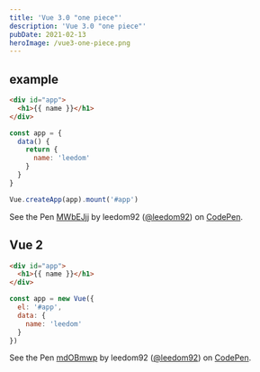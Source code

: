 ```yaml
---
title: 'Vue 3.0 "one piece"'
description: 'Vue 3.0 "one piece"'
pubDate: 2021-02-13
heroImage: /vue3-one-piece.png
---
```


## example

```html
<div id="app">
  <h1>{{ name }}</h1>
</div>
```

```js
const app = {
  data() {
    return {
      name: 'leedom'
    }
  }
}

Vue.createApp(app).mount('#app')
```

<p class='codepen' data-height='300' data-theme-id='dark' data-preview='true' data-default-tab='result' data-lazy='true' data-editable='true' data-slug-hash='MWbEJjj'>
  <span>See the Pen <a href='https://codepen.io/leedom92/pen/MWbEJjj'>
  MWbEJjj</a> by leedom92 (<a href='https://codepen.io/leedom92'>@leedom92</a>)
  on <a href='https://codepen.io'>CodePen</a>.</span>
</p>
<script async src='https://static.codepen.io/assets/embed/ei.js'></script>

## Vue 2

```html
<div id="app">
  <h1>{{ name }}</h1>
</div>
```


```js
const app = new Vue({
  el: '#app',
  data: {
    name: 'leedom'
  }
})
```

<p class='codepen' data-height='300' data-theme-id='dark' data-preview='true' data-default-tab='result' data-editable='true' data-slug-hash='mdOBmwp'>
  <span>See the Pen <a href='https://codepen.io/leedom92/pen/mdOBmwp'>
  mdOBmwp</a> by leedom92 (<a href='https://codepen.io/leedom92'>@leedom92</a>)
  on <a href='https://codepen.io'>CodePen</a>.</span>
</p>